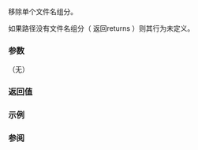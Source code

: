 {{cpp/experimental/fs/path/title|remove_filename}}
{{cpp/experimental/fs/path/navbar}}
{{dcl begin}}
{{dcl|num=1|since=fs_ts|1=
path&amp; remove_filename()
}}
{{dcl end}}

移除单个文件名组分。

如果路径没有文件名组分（{{ltt|cpp/experimental/fs/path/has_path|has_filename}} 返回returns {{c|false}}）则其行为未定义。

===参数===
（无）

===返回值===
{{c|*this}}

{{cpp/impldef exception}}

===示例===
{{example
|code=
#include &lt;experimental/filesystem&gt;
#include &lt;iostream&gt;
namespace fs = std::experimental::filesystem;

int main()
{
    std::cout &lt;&lt; fs::path("/foo").remove_filename() &lt;&lt; '\n'
              &lt;&lt; fs::path("/").remove_filename() &lt;&lt; '\n';
}
|output=
"/"
""
}}

===参阅===
{{dsc begin}}
{{dsc inc|cpp/experimental/fs/path/dsc filename}}
{{dsc inc|cpp/experimental/fs/path/dsc replace_filename}}
{{dsc mem fun|cpp/experimental/fs/path/has_path|title=has_filename|检查对应路径元素是否非空}}
{{dsc end}}